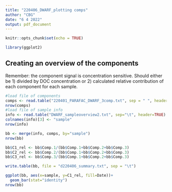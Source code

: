 ```yaml
---
title: "220406_DWARF_plotting comps"
author: "CBG"
date: "6 4 2022"
output: pdf_document
---
```


```r
knitr::opts_chunk$set(echo = TRUE)
```

```r
library(ggplot2)
```


## Creating an overview of the components
Remember: the component signal is concentration sensitive. Should either be 1) divided by DOC concentration or 2) calculated relative contribution of each component for each sample. 

```r
#load file of components
comps <- read.table("220401_PARAFAC_DWARF_3comp.txt", sep = " ", header = TRUE)
nrow(comps)
#load file of sample info
info <- read.table("DWARF_sampleoverview2.txt", sep="\t", header=TRUE)
colnames(info)[3] <- "sample"
nrow(info)

bb <- merge(info, comps, by="sample")
nrow(bb)
```

```r

bb$C1_rel <- bb$Comp.1/(bb$Comp.1+bb$Comp.2+bb$Comp.3)
bb$C2_rel <- bb$Comp.2/(bb$Comp.1+bb$Comp.2+bb$Comp.3)
bb$C3_rel <- bb$Comp.3/(bb$Comp.1+bb$Comp.2+bb$Comp.3)

write.table(bb, file = "d220406_summary.txt", sep = "\t")

```

```r

ggplot(bb, aes(x=sample, y=C1_rel, fill=Date))+
  geom_bar(stat="identity")
nrow(bb)
```

